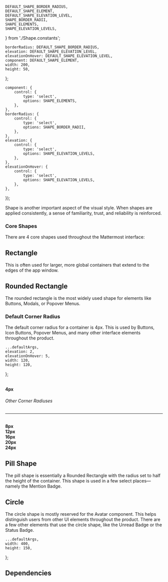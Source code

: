 

    DEFAULT_SHAPE_BORDER_RADIUS,
    DEFAULT_SHAPE_ELEMENT,
    DEFAULT_SHAPE_ELEVATION_LEVEL,
    SHAPE_BORDER_RADII,
    SHAPE_ELEMENTS,
    SHAPE_ELEVATION_LEVELS,
} from './Shape.constants';


<Meta component={Shape} title="Foundations/Shape" />


    borderRadius: DEFAULT_SHAPE_BORDER_RADIUS,
    elevation: DEFAULT_SHAPE_ELEVATION_LEVEL,
    elevationOnHover: DEFAULT_SHAPE_ELEVATION_LEVEL,
    component: DEFAULT_SHAPE_ELEMENT,
    width: 200,
    height: 50,
};

    component: {
        control: {
            type: 'select',
            options: SHAPE_ELEMENTS,
        },
    },
    borderRadius: {
        control: {
            type: 'select',
            options: SHAPE_BORDER_RADII,
        },
    },
    elevation: {
        control: {
            type: 'select',
            options: SHAPE_ELEVATION_LEVELS,
        },
    },
    elevationOnHover: {
        control: {
            type: 'select',
            options: SHAPE_ELEVATION_LEVELS,
        },
    },
});

<Title>Shape</Title>

<Subtitle>
    Shape is another important aspect of the visual style. When shapes are applied consistently, a
    sense of familiarity, trust, and reliability is reinforced.
</Subtitle>

### Core Shapes

There are 4 core shapes used throughout the Mattermost interface:

<ThemeProvider>
    <Grid padding={Spacing.symmetric({ vertical: 150 })} justify={'stretch'}>
        <Grid
            row
            padding={Spacing.symmetric({ vertical: 150, horizontal: 25 })}
            alignment={'center'}
            justify={'space-around'}
        >
            <Grid justify={'center'}>
                <Shape {...defaultArgs} borderRadius={0} />
            </Grid>
            <Grid justify={'center'}>
                <Shape {...defaultArgs} borderRadius={12} />
            </Grid>
            <Grid justify={'center'}>
                <Shape {...defaultArgs} borderRadius={'pill'} />
            </Grid>
            <Grid justify={'center'}>
                <Shape {...defaultArgs} borderRadius={'circle'} />
            </Grid>
        </Grid>
    </Grid>
</ThemeProvider>

## Rectangle

This is often used for larger, more global containers that extend to the edges of the app window.

## Rounded Rectangle

The rounded rectangle is the most widely used shape for elements like Buttons, Modals, or Popover Menus.

### Default Corner Radius

The default corner radius for a container is 4px.
This is used by Buttons, Icon Buttons, Popover Menus, and many other interface elements throughout the product.

    ...defaultArgs,
    elevation: 2,
    elevationOnHover: 5,
    width: 120,
    height: 120,
};

<ThemeProvider>
    <Grid padding={Spacing.symmetric({ vertical: 150 })} justify={'stretch'}>
        <Grid row alignment={'center'}>
            <Grid justify={'center'} flex={0}>
                <Grid padding={Spacing.all(150)}>
                    <Shape {...radiusExampleArgs} width={156} height={156} borderRadius={4} />
                </Grid>
                <br />
                <Text element={'p'} size={200} margin={'none'}>
                    <strong>4px</strong>
                </Text>
            </Grid>
        </Grid>
    </Grid>
</ThemeProvider>

###### Other Corner Radiuses

---

<ThemeProvider>
    <Grid padding={Spacing.symmetric({ vertical: 150 })} justify={'stretch'}>
        <Grid row justify={'space-between'}>
            <Grid justify={'center'} flex={0}>
                <Grid padding={Spacing.all(150)}>
                    <Shape {...radiusExampleArgs} borderRadius={8} />
                </Grid>
                <br />
                <Text element={'p'} size={200} margin={'none'}>
                    <strong>8px</strong>
                </Text>
            </Grid>
            <Grid justify={'center'} flex={0}>
                <Grid padding={Spacing.all(150)}>
                    <Shape {...radiusExampleArgs} borderRadius={12} />
                </Grid>
                <br />
                <Text element={'p'} size={200} margin={'none'}>
                    <strong>12px</strong>
                </Text>
            </Grid>
            <Grid justify={'center'} flex={0}>
                <Grid padding={Spacing.all(150)}>
                    <Shape {...radiusExampleArgs} borderRadius={16} />
                </Grid>
                <br />
                <Text element={'p'} size={200} margin={'none'}>
                    <strong>16px</strong>
                </Text>
            </Grid>
            <Grid justify={'center'} flex={0}>
                <Grid padding={Spacing.all(150)}>
                    <Shape {...radiusExampleArgs} borderRadius={20} />
                </Grid>
                <br />
                <Text element={'p'} size={200} margin={'none'}>
                    <strong>20px</strong>
                </Text>
            </Grid>
            <Grid justify={'center'} flex={0}>
                <Grid padding={Spacing.all(150)}>
                    <Shape {...radiusExampleArgs} borderRadius={24} />
                </Grid>
                <br />
                <Text element={'p'} size={200} margin={'none'}>
                    <strong>24px</strong>
                </Text>
            </Grid>
        </Grid>
    </Grid>
</ThemeProvider>

## Pill Shape

The pill shape is essentially a Rounded Rectangle with the radius set to half the height of the container.
This shape is used in a few select places—namely the Mention Badge.

## Circle

The circle shape is mostly reserved for the Avatar component.
This helps distinguish users from other UI elements throughout the product.
There are a few other elements that use the circle shape, like the Unread Badge or the Status Badge.

<ArgsTable of={Shape} exclude={[...DEFAULT_ARGUMENT_STABLE_EXCLUSION]} />

    ...defaultArgs,
    width: 400,
    height: 150,
};

## Dependencies

<DependenciesTable titleDependencies="Dependencies" titleDependents="Dependents" of={Shape} />

<Canvas hidden>
    <Story
        name="Rectangle"
        argTypes={argTypes}
        args={{
            ...canvasExampleArgs,
            borderRadius: 0,
            elevation: 0,
        }}
    >
        {Template.bind({})}
    </Story>
    <Story
        name="Rounded Rectangle"
        argTypes={argTypes}
        args={{
            ...canvasExampleArgs,
            borderRadius: 16,
        }}
    >
        {Template.bind({})}
    </Story>
    <Story
        name="Pill"
        argTypes={argTypes}
        args={{
            ...canvasExampleArgs,
            borderRadius: 'pill',
            elevation: 2,
        }}
    >
        {Template.bind({})}
    </Story>
    <Story
        name="Circle"
        argTypes={argTypes}
        args={{
            ...canvasExampleArgs,
            borderRadius: 'circle',
            elevation: 3,
            component: 'section',
            width: 400,
            height: 100,
        }}
    >
        {Template.bind({})}
    </Story>
</Canvas>
